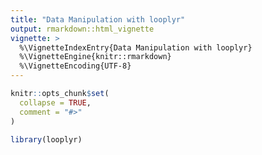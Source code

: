 ```yaml
---
title: "Data Manipulation with looplyr"
output: rmarkdown::html_vignette
vignette: >
  %\VignetteIndexEntry{Data Manipulation with looplyr}
  %\VignetteEngine{knitr::rmarkdown}
  %\VignetteEncoding{UTF-8}
---
```


```r
knitr::opts_chunk$set(
  collapse = TRUE,
  comment = "#>"
)
```

```r
library(looplyr)
```
